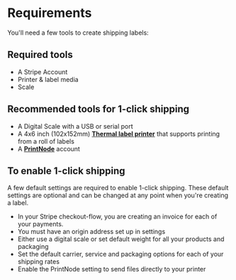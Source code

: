 # Requirements

You'll need a few tools to create shipping labels:

## Required tools

- A Stripe Account
- Printer & label media
- Scale

## Recommended tools for 1-click shipping

- A Digital Scale with a USB or serial port
- A 4x6 inch (102x152mm) [**Thermal label printer**](https://www.amazon.com/4x6-thermal-label-printer/s?k=4x6+thermal+label+printer) that supports printing from a roll of labels
- A [**PrintNode**](https://www.printnode.com/) account

## To enable 1-click shipping

A few default settings are required to enable 1-click shipping. These default settings are optional and can be changed at any point when you're creating a label.

- In your Stripe checkout-flow, you are creating an invoice for each of your payments.
- You must have an origin address set up in settings
- Either use a digital scale or set default weight for all your products and packaging
- Set the default carrier, service and packaging options for each of your shipping rates
- Enable the PrintNode setting to send files directly to your printer
